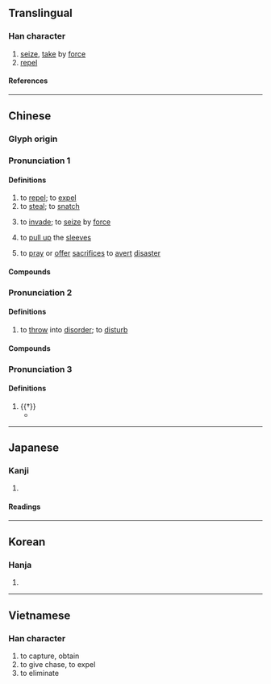 {{character info}}
==Translingual==

===Han character===
{{Han char|rn=64|rad=手|as=17|sn=20|four=50032|canj=QYRV|ids=⿰扌襄}}

# [[seize]], [[take]] by [[force]]
# [[repel]]

====References====
{{Han ref|kx=0463.110|dkj=12989|dj=0812.170|hdz=31985.020|uh=6518}}

----

==Chinese==
{{zh-forms}}

===Glyph origin===
{{Han etym}}

===Pronunciation 1===
{{zh-pron
|m=ráng,rǎng
|c=joeng4
|mn=qz,xm:liông/zz:jiáng
|mc=1
|oc=2,1
|cat=
}}

====Definitions====
{{zh-hanzi}}

# to [[repel]]; to [[expel]]
# to [[steal]]; to [[snatch]]
#: {{zh-x|今 有 人 日 攘{ráng} 其 鄰 之 雞 者。|Here is a man, who every day '''appropriates''' some of his neighbour's strayed fowls.|ref=Mencius-L}}
# to [[invade]]; to [[seize]] by [[force]]
# {{zh-alt-lb|攘}} to [[pull up]] the [[sleeves]]
# {{zh-alt-lb|禳}} to [[pray]] or [[offer]] [[sacrifice]]s to [[avert]] [[disaster]]

====Compounds====
{{zh-der|奮袂攘襟|安內攘外|尊王攘夷|攘人之美|攘善|攘場|攘外安內|攘夷|攘奪|攘攘|攘災|攘盜|攘羊|攘羭|攘臂|攘臂一呼|攘臂而起|攘袂|攘袂切齒|攘袂扼腕|攘袖|攘除|爭權攘利}}

===Pronunciation 2===
{{zh-pron
|m=rǎng
|c=joeng5,joeng6
|mn=qz,xm:lióng/zz:jiáng
|mc=2
|oc=1,2
|cat=
}}

====Definitions====
{{zh-hanzi}}

# to [[throw]] into [[disorder]]; to [[disturb]]

====Compounds====
{{zh-der|俇攘|兵戈擾攘|勞攘|心勞意攘|心攘攘|急攘攘|意攘心勞|攘攘|熙來攘往|熙攘|熙熙攘攘|紛紛攘攘|風塵勞攘|鬧攘|擾攘}}

===Pronunciation 3===
{{zh-pron
|m=ràng
|mc=3
|oc=n,3
|cat=v
}}

====Definitions====
{{zh-hanzi}}

# {{†}} {{zh-original|讓|to [[yield]]; to [[give in]]}}
#* {{zh-x|左右 攘{ràng}辟{bì}，車 驅 而 騶。|The attendants should then '''retire''' out of the way. They should follow quickly as the carriage drives on.|ref=Liji-L}}

----

==Japanese==

===Kanji===
{{ja-kanji|grade=|rs=手17}}

# {{rfdef|ja|sort=手17}}

====Readings====
{{ja-readings
|goon=にょう
|kanon=じょう
|kun=はら-う, ぬす-む
}}

----

==Korean==

===Hanja===
{{ko-hanja|양}}

# {{rfdef|ko|sort=手17}}

----

==Vietnamese==

===Han character===
{{vi-readings|rs=手17|reading=nhương}}

# to capture, obtain
# to give chase, to expel
# to eliminate
